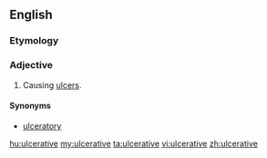 ==English==

===Etymology===
{{suffix|ulcerate|ive}}

===Adjective===
{{en-adj}}

# Causing [[ulcer]]s.

====Synonyms====
* [[ulceratory]]

[[hu:ulcerative]]
[[my:ulcerative]]
[[ta:ulcerative]]
[[vi:ulcerative]]
[[zh:ulcerative]]
